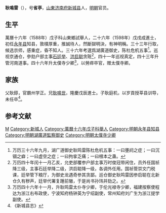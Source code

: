 '''耿鳴雷'''（{{bd|？||？|catIdx=}}），号'''省亭'''，[[山東|山東]][[济南府|济南府]][[新城县|新城县]]人，[[明朝|明朝]]官员。

== 生平 ==
萬曆十六年（1588年）戊子科山東鄉試舉人，二十六年（1598年）戊戌成進士，初任[[永年县_(隋朝)|永年县]]知县，敦樸厚重，推誠待人，然斷獄明決，有神明稱。三十三年行取，候选京师，感重症，昏不知人。三十六年考選爲湖廣道御史，陈杜危机五事<ref>万历三十六年九月，湖广道御史耿鸣雷陈杜危机五事：一曰壅阏之症；一曰沉锢之癖；一曰虚空之症；一曰拘挛乏痛；一曰根本之蛊。</ref>。巡视京通仓，參劾户部主事[[石廷举|石廷举]]、[[洪启聪|洪启聪]]贪赃<ref>万历四十年闰十一月乙亥，允吏部覆参户部主事万时俊冠带闲住，员外任国祯降三级，主事石廷举降二级，洪启聪降一级，各调外任用。国祯管崇文门税课，廷举管下粮厅，为御史龙遇奇参其贪鄙。巡仓御史耿鸣雷因参启聪在北新仓久有秽声，廷举代署复踵前辙，于是尚书孙玮并劾之。</ref>，四十一年巡视真定，四十三年升管河南道事。四十六年升太僕寺少卿<ref>万历四十六年十一月，升耿鸣雷太仆寺少卿，于伦光禄寺少卿，福建按察使程达为浙江右布政使，宁波知府杨钟英为宁绍副使，常州知府刘广生为浙江提学副使。</ref>，以勞瘁卒官，赠太僕寺卿。

== 家族 ==
父耿錞，官霸州学正。兄[[耿鳴世|耿鳴世]]，隆慶戊辰進士。子耿庭机，以岁貢授莘县训导，未任卒<ref>《新城县志》</ref>。

==参考文献==
{{reflist}}

{{萬曆二十六年戊戌科殿試金榜}}

{{Authority control}}

{{DEFAULTSORT:}}
[[Category:耿姓|M]]
[[Category:新城人|Category:新城人]]
[[Category:萬曆十六年戊子科舉人|Category:萬曆十六年戊子科舉人]]
[[Category:明朝永年县知县|Category:明朝永年县知县]]
[[Category:明朝湖廣道監察御史|Category:明朝湖廣道監察御史]]
[[Category:明朝太僕寺少卿|Category:明朝太僕寺少卿]]